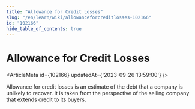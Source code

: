 ```yaml
---
title: "Allowance for Credit Losses"
slug: "/en/learn/wiki/allowanceforcreditlosses-102166"
id: "102166"
hide_table_of_contents: true
---
```



# Allowance for Credit Losses

<ArticleMeta id={102166} updatedAt={'2023-09-26 13:59:00'} />
<div className='border-solid border-b border-t-0 my-4 border-[var(--ifm-color-gray-300)]' />

Allowance for credit losses is an estimate of the debt that a company is unlikely to recover. It is taken from the perspective of the selling company that extends credit to its buyers.
